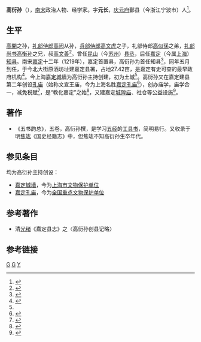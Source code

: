 '''高衍孙'''（{{bd|?||?||}}），[[南宋|南宋]]政治人物、经学家。字'''元长'''，[[庆元府|庆元府]]鄞县（今浙江宁波市）人<ref >{{cite web |url=http://diglweb.zjlib.cn:8081/zjtsg/mingren/cyxl.jsp?channelid=91665&record=1149 |title=高衍孙 |publisher=中国历代名人图像细览 |access-date=2015-10-29 |archive-date=2021-09-28 |archive-url=https://web.archive.org/web/20210928113545/http://diglweb.zjlib.cn:8081/zjtsg/mingren/cyxl.jsp?channelid=91665&record=1149 |dead-url=no }}</ref>。

==生平==

[[高開|高開]]之孙，[[礼部侍郎|礼部侍郎]][[高闶|高闶]]从孙，[[兵部侍郎|兵部侍郎]][[高文虎|高文虎]]之子，礼部侍郎[[高似孫|高似孫]]之弟，[[礼部尚书|礼部尚书]][[高衡孙|高衡孙]]之兄，叔[[高文善|高文善]]<ref>{{cite book |author=黃寬重 |title=政策．對策：宋代政治史探索 |volume=第二编 第二章 |page=164 |date=2012}}</ref>。曾任[[昆山|昆山]]（今[[苏州|苏州]]）[[县丞|县丞]]，后任[[嘉定|嘉定]]（今属[[上海|上海]]）[[知县|知县]]。南宋[[嘉定|嘉定]]十二年（1219年），嘉定首置县，高衍孙为首任知县<ref >{{cite web |url=http://www.shtong.gov.cn/newsite/node2/node4/node2250/node4424/node13494/node13592/node54501/userobject1ai39661.html |title=第三节 县治 |publisher=上海市地方志办公室 |accessdate=2019-04-20 |archive-date=2016-03-26 |archive-url=https://web.archive.org/web/20160326204457/http://www.shtong.gov.cn/Newsite/node2/node4/node2250/node4424/node13494/node13592/node54501/userobject1ai39661.html |dead-url=no }}</ref>，同年五月到任，于今北大街原酒坊址建嘉定县署，占地27.42亩，是嘉定有史可查的最早政府机构<ref name="jiading">{{cite web |url=http://www.futurechem.com/fa.htm |title=嘉定历史 |publisher=走进嘉定 |accessdate=2015-10-29 |archive-date=2016-03-04 |archive-url=https://web.archive.org/web/20160304093249/http://www.futurechem.com/fa.htm |dead-url=no }}</ref>。今上海[[嘉定城墙|嘉定城墙]]为高衍孙主持创建，初为土城<ref name="jiading"/>。高衍孙又在嘉定建县第二年创设[[孔庙|孔庙]]（始称文宣王庙，今为上海名胜[[嘉定孔庙|嘉定孔庙]]<ref>{{cite web|url=http://ica.org.cn/jingxue.php?ac=view&id=9432|title=嘉定孔庙|publisher=国际儒学研究|date=2012-06-11}}{{dead link|date=2018年5月 |bot=InternetArchiveBot |fix-attempted=yes }}</ref>），创办庙学，庙学合一，减免税赋<ref>{{cite web |url=http://www.songhemuyuan.com/article.aspx-id=217.htm |title=嘉定历史传统文化广场 |publisher=松鹤文化 |date=2015-09-12 }}{{Dead link|date=2018年8月 |bot=InternetArchiveBot |fix-attempted=yes }}</ref>，是“教化嘉定”之始<ref >{{cite web |url=http://3101140119.age06.com/310114/29724/detail.aspx?categoryid=0788008f-96df-4c03-af45-a92e0fde00cd&infoguid=7f1bcb8b-dbd2-4220-995c-7993aa9ded49 |title=感悟历史 游嘉定博物馆 |access-date=2015-10-29 |archive-url=https://web.archive.org/web/20160305144423/http://3101140119.age06.com/310114/29724/detail.aspx?categoryid=0788008f-96df-4c03-af45-a92e0fde00cd&infoguid=7f1bcb8b-dbd2-4220-995c-7993aa9ded49 |archive-date=2016-03-05 |dead-url=yes }}</ref>，又建嘉定[[城隍庙|城隍庙]]、社仓等公益设施<ref >{{cite web |url=http://www.archives.sh.cn/shjy/scbq/201203/t20120313_11932.html |title=上海名镇系列之----千年古镇嘉定 |publisher=上海记忆 |author=上海档案信息网 |accessdate=2015-10-29 |archive-date=2017-01-05 |archive-url=https://web.archive.org/web/20170105181106/http://www.archives.sh.cn/shjy/scbq/201203/t20120313_11932.html |dead-url=no }}</ref>。

==著作==
* 《五书韵总》，五卷，高衍孙撰，是学习[[五经|五经]]的[[工具书|工具书]]，简明易行。又收录于明[[焦竑|焦竑]]《国史经籍志》中，但焦竑不知高衍孙生卒年代。

==参见条目==
均为高衍孙主持创设：
* [[嘉定城墙|嘉定城墙]]，今为[[上海市文物保护单位|上海市文物保护单位]]
* [[嘉定孔庙|嘉定孔庙]]，今为[[全国重点文物保护单位|全国重点文物保护单位]]

==参考著作==
* 清[[光绪|光绪]]《嘉定县志》之〈高衍孙创县记略〉

==参考链接==
{{reflist|2}}

[[Category:鄞县人|G]]
[[Category:宋朝政治人物|G]]
[[Category:四明高氏|Y]]